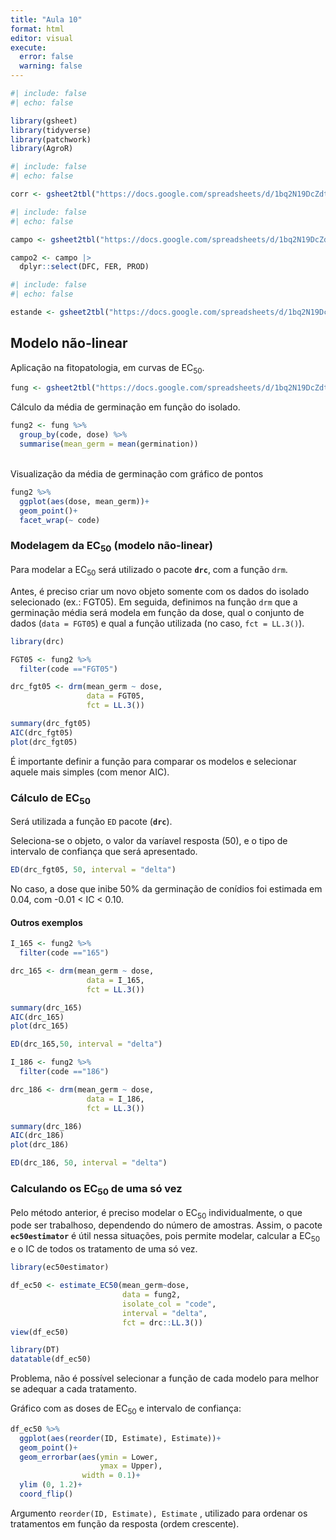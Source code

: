 ```yaml
---
title: "Aula 10"
format: html
editor: visual
execute: 
  error: false
  warning: false
---
```


```r
#| include: false
#| echo: false

library(gsheet)
library(tidyverse)
library(patchwork)
library(AgroR)
```

```r
#| include: false
#| echo: false

corr <- gsheet2tbl("https://docs.google.com/spreadsheets/d/1bq2N19DcZdtax2fQW9OHSGMR0X2__Z9T/edit#gid=373270992")
```

```r
#| include: false
#| echo: false

campo <- gsheet2tbl("https://docs.google.com/spreadsheets/d/1bq2N19DcZdtax2fQW9OHSGMR0X2__Z9T/edit#gid=866852711")

campo2 <- campo |> 
  dplyr::select(DFC, FER, PROD)
```

```r
#| include: false
#| echo: false

estande <- gsheet2tbl("https://docs.google.com/spreadsheets/d/1bq2N19DcZdtax2fQW9OHSGMR0X2__Z9T/edit#gid=401662555")
```

## Modelo não-linear

Aplicação na fitopatologia, em curvas de EC~50~.

```r
fung <- gsheet2tbl("https://docs.google.com/spreadsheets/d/1bq2N19DcZdtax2fQW9OHSGMR0X2__Z9T/edit#gid=465348652")
```

Cálculo da média de germinação em função do isolado.

```r
fung2 <- fung %>% 
  group_by(code, dose) %>% 
  summarise(mean_germ = mean(germination))
```

\
Visualização da média de germinação com gráfico de pontos

```r
fung2 %>% 
  ggplot(aes(dose, mean_germ))+
  geom_point()+
  facet_wrap(~ code)
```

### Modelagem da EC~50~ (modelo não-linear)

Para modelar a EC~50~ será utilizado o pacote **`drc`**, com a função `drm`.

Antes, é preciso criar um novo objeto somente com os dados do isolado selecionado (ex.: FGT05). Em seguida, definimos na função `drm` que a germinação média será modela em função da dose, qual o conjunto de dados (`data = FGT05`) e qual a função utilizada (no caso, `fct = LL.3()`).

```r
library(drc)

FGT05 <- fung2 %>% 
  filter(code =="FGT05")

drc_fgt05 <- drm(mean_germ ~ dose,
                 data = FGT05,
                 fct = LL.3())

summary(drc_fgt05)
AIC(drc_fgt05)
plot(drc_fgt05)
```

É importante definir a função para comparar os modelos e selecionar aquele mais simples (com menor AIC).

### Cálculo de EC~50~

Será utilizada a função `ED` pacote (**`drc`**).

Seleciona-se o objeto, o valor da varíavel resposta (50), e o tipo de intervalo de confiança que será apresentado.

```r
ED(drc_fgt05, 50, interval = "delta")
```

No caso, a dose que inibe 50% da germinação de conídios foi estimada em 0.04, com -0.01 \< IC \< 0.10.

#### Outros exemplos

```r
I_165 <- fung2 %>% 
  filter(code =="165")

drc_165 <- drm(mean_germ ~ dose,
                 data = I_165,
                 fct = LL.3())

summary(drc_165)
AIC(drc_165)
plot(drc_165)

ED(drc_165,50, interval = "delta")
```

```r
I_186 <- fung2 %>% 
  filter(code =="186")

drc_186 <- drm(mean_germ ~ dose,
                 data = I_186,
                 fct = LL.3())

summary(drc_186)
AIC(drc_186)
plot(drc_186)

ED(drc_186, 50, interval = "delta")
```

### Calculando os EC~50~ de uma só vez

Pelo método anterior, é preciso modelar o EC~50~ individualmente, o que pode ser trabalhoso, dependendo do número de amostras. Assim, o pacote **`ec50estimator`** é útil nessa situações, pois permite modelar, calcular a EC~50~ e o IC de todos os tratamento de uma só vez.

```r
library(ec50estimator)

df_ec50 <- estimate_EC50(mean_germ~dose,
                         data = fung2,
                         isolate_col = "code",
                         interval = "delta",
                         fct = drc::LL.3())
view(df_ec50)

library(DT)
datatable(df_ec50)
```

Problema, não é possível selecionar a função de cada modelo para melhor se adequar a cada tratamento.

Gráfico com as doses de EC~50~ e intervalo de confiança:

```r
df_ec50 %>% 
  ggplot(aes(reorder(ID, Estimate), Estimate))+
  geom_point()+
  geom_errorbar(aes(ymin = Lower,
                    ymax = Upper),
                width = 0.1)+
  ylim (0, 1.2)+
  coord_flip()
```

Argumento `reorder(ID, Estimate), Estimate` , utilizado para ordenar os tratamentos em função da resposta (ordem crescente).
